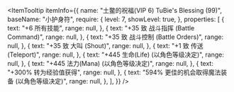 
<ItemTooltip
  itemInfo={{
    name: "土鳖的祝福(VIP 6) TuBie's Blessing (99)",
    baseName: "小护身符",
    require: {
      level: 7,
      showLevel: true,
    },
    properties: [
      {
        text: "+6 所有技能",
        range: null,
      },
      {
        text: "+35 致 战斗指挥 (Battle Command)",
        range: null,
      },
      {
        text: "+35 致 战斗控制 (Battle Orders)",
        range: null,
      },
      {
        text: "+35 致 大叫 (Shout)",
        range: null,
      },
      {
        text: "+1 致 传送 (Teleport)",
        range: null,
      },
      {
        text: "+445 生命(Life) (以角色等级决定)",
        range: null,
      },
      {
        text: "+445 法力(Mana) (以角色等级决定)",
        range: null,
      },
      {
        text: "+300% 转为经验值获得",
        range: null,
      },
      {
        text: "594% 更佳的机会取得魔法装备 (以角色等级决定)",
        range: null,
      },
    ],
  }}
/>
